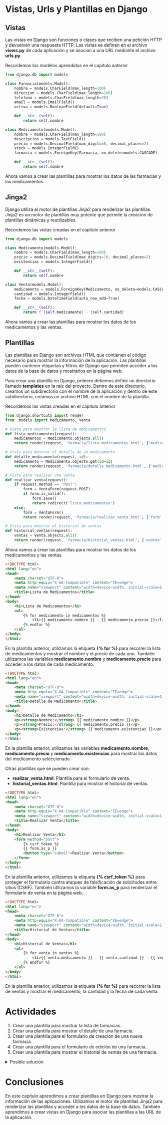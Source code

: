 :::{.justify}
# Vistas, Urls y Plantillas en Django

## Vistas

Las vistas en Django son funciones o clases que reciben una petición HTTP y devuelven una respuesta HTTP. Las vistas se definen en el archivo **views.py** de cada aplicación y se asocian a una URL mediante el archivo **urls.py**.

:::{.callout-info}
Recordemos los modelos aprendidos en el capítulo anterior

```python
from django.db import models

class Farmacia(models.Model):
    nombre = models.CharField(max_length=100)
    direccion = models.CharField(max_length=200)
    telefono = models.CharField(max_length=20)
    email = models.EmailField()
    activa = models.BooleanField(default=True)

    def __str__(self):
        return self.nombre

class Medicamento(models.Model):
    nombre = models.CharField(max_length=100)
    descripcion = models.TextField()
    precio = models.DecimalField(max_digits=8, decimal_places=2)
    stock = models.IntegerField()
    farmacia = models.ForeignKey(Farmacia, on_delete=models.CASCADE)

    def __str__(self):
        return self.nombre
```
:::

Ahora vamos a crear las plantillas para mostrar los datos de las farmacias y los medicamentos.

## Jinga2

Django utiliza el motor de plantillas Jinja2 para renderizar las plantillas. Jinja2 es un motor de plantillas muy potente que permite la creación de plantillas dinámicas y reutilizables.

:::{.callout-info}
Recordemos las vistas creadas en el capítulo anterior

```python
from django.db import models

class Medicamento(models.Model):
    nombre = models.CharField(max_length=100)
    precio = models.DecimalField(max_digits=10, decimal_places=2)
    existencias = models.IntegerField()

    def __str__(self):
        return self.nombre

class Venta(models.Model):
    medicamento = models.ForeignKey(Medicamento, on_delete=models.CASCADE)
    cantidad = models.IntegerField()
    fecha = models.DateTimeField(auto_now_add=True)

    def __str__(self):
        return f'{self.medicamento} - {self.cantidad}'
```
:::

Ahora vamos a crear las plantillas para mostrar los datos de los medicamentos y las ventas.

## Plantillas

Las plantillas en Django son archivos HTML que contienen el código necesario para mostrar la información de la aplicación. Las plantillas pueden contener etiquetas y filtros de Django que permiten acceder a los datos de la base de datos y mostrarlos en la página web.

Para crear una plantilla en Django, primero debemos definir un directorio llamado **templates** en la raíz del proyecto. Dentro de este directorio, creamos un subdirectorio con el nombre de la aplicación y dentro de este subdirectorio, creamos un archivo HTML con el nombre de la plantilla.

:::{.callout-info}
Recordemos las vistas creadas en el capítulo anterior

```python
from django.shortcuts import render
from .models import Medicamento, Venta

# Vista para mostrar la lista de medicamentos
def lista_medicamentos(request):
    medicamentos = Medicamento.objects.all()
    return render(request, 'farmacia/lista_medicamentos.html', {'medicamentos': medicamentos})

# Vista para mostrar el detalle de un medicamento
def detalle_medicamento(request, id):
    medicamento = Medicamento.objects.get(id=id)
    return render(request, 'farmacia/detalle_medicamento.html', {'medicamento': medicamento})

# Vista para realizar una venta
def realizar_venta(request):
    if request.method == 'POST':
        form = VentaForm(request.POST)
        if form.is_valid():
            form.save()
            return redirect('lista_medicamentos')
    else:
        form = VentaForm()
        return render(request, 'farmacia/realizar_venta.html', {'form': form})

# Vista para mostrar el historial de ventas
def historial_ventas(request):
    ventas = Venta.objects.all()
    return render(request, 'farmacia/historial_ventas.html', {'ventas': ventas})
```
:::

Ahora vamos a crear las plantillas para mostrar los datos de los medicamentos y las ventas.

```html
<!DOCTYPE html>
<html lang="en">
<head>
    <meta charset="UTF-8">
    <meta http-equiv="X-UA-Compatible" content="IE=edge">
    <meta name="viewport" content="width=device-width, initial-scale=1.0">
    <title>Lista de Medicamentos</title>
</head>
<body>
    <h1>Lista de Medicamentos</h1>
    <ul>
        {% for medicamento in medicamentos %}
            <li>{{ medicamento.nombre }} - {{ medicamento.precio }}</li>
        {% endfor %}
    </ul>
</body>
</html>
```
En la plantilla anterior, utilizamos la etiqueta **{% for %}** para recorrer la lista de medicamentos y mostrar el nombre y el precio de cada uno. También utilizamos las variables **medicamento.nombre** y **medicamento.precio** para acceder a los datos de cada medicamento.

```html
<!DOCTYPE html>
<html lang="en">
<head>
    <meta charset="UTF-8">
    <meta http-equiv="X-UA-Compatible" content="IE=edge">
    <meta name="viewport" content="width=device-width, initial-scale=1.0">
    <title>Detalle de Medicamento</title>
</head>
<body>
    <h1>Detalle de Medicamento</h1>
    <p><strong>Nombre:</strong> {{ medicamento.nombre }}</p>
    <p><strong>Precio:</strong> {{ medicamento.precio }}</p>
    <p><strong>Existencias:</strong> {{ medicamento.existencias }}</p>
</body>
</html>
```

En la plantilla anterior, utilizamos las variables **medicamento.nombre**, **medicamento.precio** y **medicamento.existencias** para mostrar los datos del medicamento seleccionado.

Otras plantillas que se pueden crear son:

- **realizar_venta.html**: Plantilla para el formulario de venta.
- **historial_ventas.html**: Plantilla para mostrar el historial de ventas.

```html
<!DOCTYPE html>
<html lang="en">
<head>
    <meta charset="UTF-8">
    <meta http-equiv="X-UA-Compatible" content="IE=edge">
    <meta name="viewport" content="width=device-width, initial-scale=1.0">
    <title>Realizar Venta</title>
</head>
<body>
    <h1>Realizar Venta</h1>
    <form method="post">
        {% csrf_token %}
        {{ form.as_p }}
        <button type="submit">Realizar Venta</button>
    </form>
</body>
</html>
```

En la plantilla anterior, utilizamos la etiqueta **{% csrf_token %}** para proteger el formulario contra ataques de falsificación de solicitudes entre sitios (CSRF). También utilizamos la variable **form.as_p** para renderizar el formulario de venta en la página web.

```html
<!DOCTYPE html>
<html lang="en">
<head>
    <meta charset="UTF-8">
    <meta http-equiv="X-UA-Compatible" content="IE=edge">
    <meta name="viewport" content="width=device-width, initial-scale=1.0">
    <title>Historial de Ventas</title>
</head>
<body>
    <h1>Historial de Ventas</h1>
    <ul>
        {% for venta in ventas %}
            <li>{{ venta.medicamento }} - {{ venta.cantidad }} - {{ venta.fecha }}</li>
        {% endfor %}
    </ul>
</body>
</html>
```

En la plantilla anterior, utilizamos la etiqueta **{% for %}** para recorrer la lista de ventas y mostrar el medicamento, la cantidad y la fecha de cada venta.

# Actividades

1. Crear una plantilla para mostrar la lista de farmacias.
2. Crear una plantilla para mostrar el detalle de una farmacia.
3. Crear una plantilla para el formulario de creación de una nueva farmacia.
4. Crear una plantilla para el formulario de edición de una farmacia.
5. Crear una plantilla para mostrar el historial de ventas de una farmacia.

<details>
  <summary>Posible solución</summary>

1. Crear una plantilla para mostrar la lista de farmacias.

```html
<!DOCTYPE html>
<html lang="en">
<head>
    <meta charset="UTF-8">
    <meta http-equiv="X-UA-Compatible" content="IE=edge">
    <meta name="viewport" content="width=device-width, initial-scale=1.0">
    <title>Lista de Farmacias</title>
</head>
<body>
    <h1>Lista de Farmacias</h1>
    <ul>
        {% for farmacia in farmacias %}
            <li>{{ farmacia.nombre }} - {{ farmacia.direccion }}</li>
        {% endfor %}
    </ul>
</body>
</html>
```

2. Crear una plantilla para mostrar el detalle de una farmacia.

```html
<!DOCTYPE html>
<html lang="en">
<head>
    <meta charset="UTF-8">
    <meta http-equiv="X-UA-Compatible" content="IE=edge">
    <meta name="viewport" content="width=device-width, initial-scale=1.0">
    <title>Detalle de Farmacia</title>
</head>
<body>
    <h1>Detalle de Farmacia</h1>
    <p><strong>Nombre:</strong> {{ farmacia.nombre }}</p>
    <p><strong>Dirección:</strong> {{ farmacia.direccion }}</p>
    <p><strong>Teléfono:</strong> {{ farmacia.telefono }}</p>
    <p><strong>Email:</strong> {{ farmacia.email }}</p>
</body>
</html>
```

3. Crear una plantilla para el formulario de creación de una nueva farmacia.

```html
<!DOCTYPE html>
<html lang="en">
<head>
    <meta charset="UTF-8">
    <meta http-equiv="X-UA-Compatible" content="IE=edge">
    <meta name="viewport" content="width=device-width, initial-scale=1.0">
    <title>Crear Farmacia</title>
</head>
<body>
    <h1>Crear Farmacia</h1>
    <form method="post">
        {% csrf_token %}
        {{ form.as_p }}
        <button type="submit">Crear Farmacia</button>
    </form>
</body>
</html>
```

4. Crear una plantilla para el formulario de edición de una farmacia.

```html
<!DOCTYPE html>
<html lang="en">
<head>
    <meta charset="UTF-8">
    <meta http-equiv="X-UA-Compatible" content="IE=edge">
    <meta name="viewport" content="width=device-width, initial-scale=1.0">
    <title>Editar Farmacia</title>
</head>
<body>
    <h1>Editar Farmacia</h1>
    <form method="post">
        {% csrf_token %}
        {{ form.as_p }}
        <button type="submit">Guardar Cambios</button>
    </form>
</body>
</html>
```

5. Crear una plantilla para mostrar el historial de ventas de una farmacia.

```html
<!DOCTYPE html>
<html lang="en">
<head>
    <meta charset="UTF-8">
    <meta http-equiv="X-UA-Compatible" content="IE=edge">
    <meta name="viewport" content="width=device-width, initial-scale=1.0">
    <title>Historial de Ventas</title>
</head>
<body>
    <h1>Historial de Ventas</h1>
    <ul>
        {% for venta in ventas %}
            <li>{{ venta.medicamento }} - {{ venta.cantidad }} - {{ venta.fecha }}</li>
        {% endfor %}
    </ul>
</body>
</html>
```

</details>

# Conclusiones

En este capítulo aprendimos a crear plantillas en Django para mostrar la información de las aplicaciones. Utilizamos el motor de plantillas Jinja2 para renderizar las plantillas y acceder a los datos de la base de datos. También aprendimos a crear vistas en Django para asociar las plantillas a las URL de la aplicación.
:::
